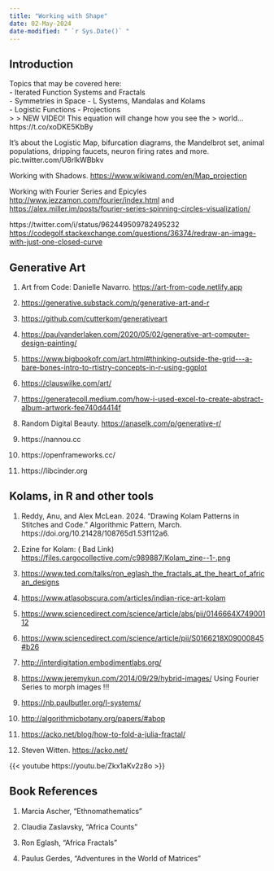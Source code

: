 ```yaml
---
title: "Working with Shape"
date: 02-May-2024
date-modified: " `r Sys.Date()` "
---
```


## Introduction
Topics that may be covered here:\
- Iterated Function Systems and Fractals\
- Symmetries in Space
- L Systems, Mandalas and Kolams\
- Logistic Functions
- Projections\
>
> NEW VIDEO! This equation will change how you see the 
> world...https://t.co/xoDKE5KbBy


 It's about the Logistic Map, bifurcation diagrams, the Mandelbrot set, animal populations, dripping faucets, neuron firing rates and more. pic.twitter.com/U8rlkWBbkv


Working with Shadows. 
<https://www.wikiwand.com/en/Map_projection>

Working with Fourier Series and Epicyles
<http://www.jezzamon.com/fourier/index.html> and <https://alex.miller.im/posts/fourier-series-spinning-circles-visualization/>

https://twitter.com/i/status/962449509782495232
<https://codegolf.stackexchange.com/questions/36374/redraw-an-image-with-just-one-closed-curve>


## Generative Art

1. Art from Code: Danielle Navarro. <https://art-from-code.netlify.app>

2. <https://generative.substack.com/p/generative-art-and-r>

1. <https://github.com/cutterkom/generativeart>

1. <https://paulvanderlaken.com/2020/05/02/generative-art-computer-design-painting/>

1. <https://www.bigbookofr.com/art.html#thinking-outside-the-grid---a-bare-bones-intro-to-rtistry-concepts-in-r-using-ggplot>

1. <https://clauswilke.com/art/>

3. <https://generatecoll.medium.com/how-i-used-excel-to-create-abstract-album-artwork-fee740d4414f>

1. Random Digital Beauty. <https://anaselk.com/p/generative-r/>

4. https://nannou.cc

5. https://openframeworks.cc/

6. https://libcinder.org




## Kolams, in R and other tools

1.   Reddy, Anu, and Alex McLean. 2024. “Drawing Kolam Patterns in Stitches and Code.” Algorithmic Pattern, March. https://doi.org/10.21428/108765d1.53f112a6.

1. Ezine for Kolam: ( Bad Link) <https://files.cargocollective.com/c989887/Kolam_zine--1-.png>

1. <https://www.ted.com/talks/ron_eglash_the_fractals_at_the_heart_of_african_designs>

1. <https://www.atlasobscura.com/articles/indian-rice-art-kolam>

1. <https://www.sciencedirect.com/science/article/abs/pii/0146664X74900112>

1. <https://www.sciencedirect.com/science/article/pii/S0166218X09000845#b26>

1. <http://interdigitation.embodimentlabs.org/>

1. <https://www.jeremykun.com/2014/09/29/hybrid-images/>
Using Fourier Series to morph images !!!

1. <https://nb.paulbutler.org/l-systems/>

1. <http://algorithmicbotany.org/papers/#abop>

1. <https://acko.net/blog/how-to-fold-a-julia-fractal/>

1. Steven Witten. <https://acko.net/>

{{< youtube https://youtu.be/Zkx1aKv2z8o >}}


## Book References

1. Marcia Ascher, "Ethnomathematics"

1. Claudia Zaslavsky, "Africa Counts"

1. Ron Eglash, "Africa Fractals"

1. Paulus Gerdes, "Adventures in the World of Matrices"


